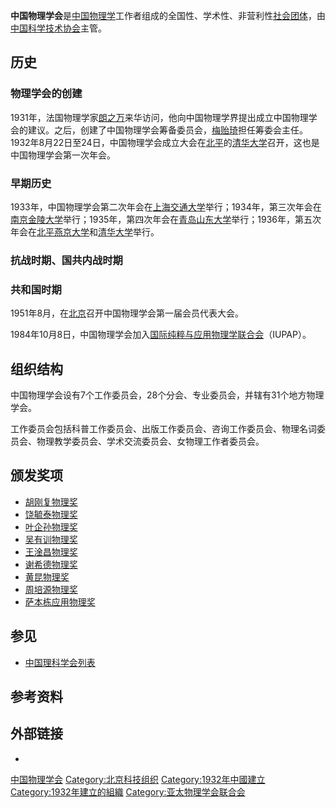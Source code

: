 {{Unreferenced|time=2022-06-27T15:13:22+00:00}}
{{Infobox organization
| name = 中国物理学会
| bgcolor = 
| fgcolor = 
| image = 
| image_border = 
| size = 
| alt = 
| caption = 
| map = 
| msize = 
| malt = 
| mcaption = 
| abbreviation = CPS
| motto = 
| formation = 1932
| founder = 
| extinction = 
| type = 科学组织
| status = 
| purpose = 
| headquarters = 
| location = [[北京市|北京市]]603邮政信箱
| region_served = 
| membership = 
| language = 
| leader_title = 理事长
| leader_name = [[詹文龙|詹文龙]]
| main_organ = 
| parent_organization = 
| affiliations = 
| num_staff = 
| num_volunteers = 
| budget = 
| website = {{URL|http://www.cps-net.org.cn}}
| remarks = 
}}
'''中国物理学会'''是[[中国|中国]][[物理学|物理学]]工作者组成的全国性、学术性、非营利性[[社会团体|社会团体]]，由[[中国科学技术协会|中国科学技术协会]]主管。

== 历史 ==
=== 物理学会的创建 ===
1931年，法国物理学家[[朗之万|朗之万]]来华访问，他向中国物理学界提出成立中国物理学会的建议。之后，创建了中国物理学会筹备委员会，[[梅贻琦|梅贻琦]]担任筹委会主任。1932年8月22日至24日，中国物理学会成立大会在[[北平|北平]]的[[清华大学|清华大学]]召开，这也是中国物理学会第一次年会。

=== 早期历史 ===
1933年，中国物理学会第二次年会在[[上海|上海]][[交通大学|交通大学]]举行；1934年，第三次年会在[[南京|南京]][[金陵大学|金陵大学]]举行；1935年，第四次年会在[[青岛|青岛]][[山东大学|山东大学]]举行；1936年，第五次年会在[[北平|北平]][[燕京大学|燕京大学]]和[[清华大学|清华大学]]举行。

=== 抗战时期、国共内战时期 ===

=== 共和国时期 ===
1951年8月，在[[北京|北京]]召开中国物理学会第一届会员代表大会。

1984年10月8日，中国物理学会加入[[国际纯粹与应用物理学联合会|国际纯粹与应用物理学联合会]]（IUPAP）。

== 组织结构 ==
中国物理学会设有7个工作委员会，28个分会、专业委员会，并辖有31个地方物理学会。

工作委员会包括科普工作委员会、出版工作委员会、咨询工作委员会、物理名词委员会、物理教学委员会、学术交流委员会、女物理工作者委员会。

== 颁发奖项 ==
* [[胡刚复物理奖|胡刚复物理奖]]
* [[饶毓泰物理奖|饶毓泰物理奖]]
* [[叶企孙物理奖|叶企孙物理奖]]
* [[吴有训物理奖|吴有训物理奖]]
* [[王淦昌物理奖|王淦昌物理奖]]
* [[谢希德物理奖|谢希德物理奖]]
* [[黄昆物理奖|黄昆物理奖]]
* [[周培源物理奖|周培源物理奖]]
* [[萨本栋应用物理奖|萨本栋应用物理奖]]

== 参见 ==
* [[中国理科学会列表|中国理科学会列表]]

== 参考资料 ==
{{reflist}}

== 外部链接 ==
* {{Official website|http://www.cps-net.org.cn/}}

{{规范控制}}

[[Category:中国物理学会|]]
[[Category:北京科技组织|Category:北京科技组织]]
[[Category:1932年中國建立|Category:1932年中國建立]]
[[Category:1932年建立的組織|Category:1932年建立的組織]]
[[Category:亚太物理学会联合会|Category:亚太物理学会联合会]]